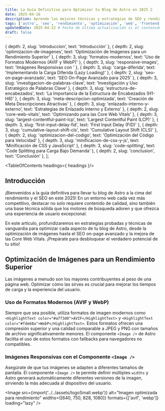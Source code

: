 ```yaml
---
title: La Guía Definitiva para Optimizar tu Blog de Astro en 2025 2
date: 2025-04-16
description: Aprende las mejores técnicas y estrategias de SEO y rendimiento para que tu blog de Astro alcance su máximo potencial en 2025.
tags: ['astro', 'seo', 'rendimiento', 'optimización', 'web', 'frontend']
updatedDate: 2025-04-22 # Fecha de última actualización si el contenido cambia significativamente
draft: false
---
```



  { depth: 2, slug: 'introduccion', text: 'Introducción' },
  { depth: 2, slug: 'optimizacion-de-imagenes', text: 'Optimización de Imágenes para un Rendimiento Superior' },
  { depth: 3, slug: 'formatos-modernos', text: 'Uso de Formatos Modernos (AVIF y WebP)' },
  { depth: 3, slug: 'responsive-images', text: 'Imágenes Responsivas con <Image />' },
  { depth: 3, slug: 'carga-diferida', text: 'Implementando la Carga Diferida (Lazy Loading)' },
  { depth: 2, slug: 'seo-on-page-avanzado', text: 'SEO On-Page Avanzado para 2025' },
  { depth: 3, slug: 'investigacion-de-palabras-clave', text: 'Investigación y Uso Estratégico de Palabras Clave' },
  { depth: 3, slug: 'estructura-de-encabezados', text: 'La Importancia de la Estructura de Encabezados (H1-H6)' },
  { depth: 3, slug: 'meta-descripcion-optimizada', text: 'Creación de Meta Descripciones Atractivas' },
  { depth: 3, slug: 'enlazado-interno-y-externo', text: 'Estrategias de Enlazado Interno y Externo' },
  { depth: 2, slug: 'core-web-vitals', text: 'Optimizando para las Core Web Vitals' },
  { depth: 3, slug: 'largest-contentful-paint-lcp', text: 'Largest Contentful Paint (LCP)' },
  { depth: 3, slug: 'first-input-delay-fid', text: 'First Input Delay (FID)' },
  { depth: 3, slug: 'cumulative-layout-shift-cls', text: 'Cumulative Layout Shift (CLS)' },
  { depth: 2, slug: 'optimizacion-del-codigo', text: 'Optimización del Código para Velocidad' },
  { depth: 3, slug: 'minificacion-de-css-y-js', text: 'Minificación de CSS y JavaScript' },
  { depth: 3, slug: 'code-splitting', text: 'Code Splitting para Carga Bajo Demanda' },
  { depth: 2, slug: 'conclusion', text: 'Conclusión' },
];

<TableOfContents headings={ headings }/>

## Introducción

¡Bienvenidos a la guía definitiva para llevar tu blog de Astro a la cima del rendimiento y el SEO en este 2025! En un entorno web cada vez más competitivo, destacar no solo requiere contenido de calidad, sino también una base técnica sólida que los motores de búsqueda adoren y que ofrezca una experiencia de usuario excepcional.

En este artículo, profundizaremos en estrategias probadas y técnicas de vanguardia para optimizar cada aspecto de tu blog de Astro, desde la optimización de imágenes hasta el SEO on-page avanzado y la mejora de las Core Web Vitals. ¡Prepárate para desbloquear el verdadero potencial de tu sitio!

## Optimización de Imágenes para un Rendimiento Superior

Las imágenes a menudo son los mayores contribuyentes al peso de una página web. Optimizar cómo las sirves es crucial para mejorar los tiempos de carga y la experiencia del usuario.

### Uso de Formatos Modernos (AVIF y WebP)

Siempre que sea posible, utiliza formatos de imagen modernos como `<HighlightText color="#a7f3d0">AVIF</HighlightText>` y `<HighlightText color="#fde68a">WebP</HighlightText>`. Estos formatos ofrecen una compresión superior y una calidad comparable a JPEG y PNG con tamaños de archivo significativamente menores. El componente `<Image />` de Astro facilita el uso de estos formatos con fallbacks para navegadores no compatibles.

### Imágenes Responsivas con el Componente `<Image />`

Asegúrate de que tus imágenes se adapten a diferentes tamaños de pantalla. El componente `<Image />` te permite definir múltiples `widths` y Astro generará automáticamente diferentes versiones de la imagen, sirviendo la más adecuada al dispositivo del usuario.

<Image
  src={import('../../assets/logoSmall.webp')}
  alt="Imagen optimizada para rendimiento"
  widths={[640, 750, 828, 1080]}
  formats={['avif', 'webp']}
  loading="lazy"
/>
